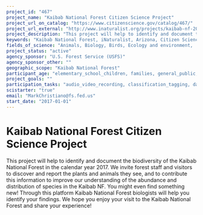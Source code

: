 ```yaml
---
project_id: "467"
project_name: "Kaibab National Forest Citizen Science Project"
project_url_on_catalog: "https://www.citizenscience.gov/catalog/467/"
project_url_external: "http://www.inaturalist.org/projects/kaibab-nf-2017-citizen-science-project"
project_description: "This project will help to identify and document the biodiversity of the Kaibab National Forest in the calendar year 2017. We invite forest staff and visitors to discover and report the plants and animals they see, and to contribute this information to improve our understanding of the abundance and distribution of species in the Kaibab NF. You might even find something new! Through this platform Kaibab National Forest biologists will help you identify your findings. We hope you enjoy your visit to the Kaibab National Forest and share your experience!"
keywords: "Kaibab National Forest, iNaturalist, Arizona, Citizen Science"
fields_of_science: "Animals, Biology, Birds, Ecology and environment,  Geography,  Nature and outdoors, Pollinators/insects, Social science"
project_status: "active"
agency_sponsor: "U.S. Forest Service (USFS)"
agency_sponsor_other: ""
geographic_scope: "Kaibab National Forest"
participant_age: "elementary_school_children, families, general_public, middle_school_children, teens"
project_goals: ""
participation_tasks: "audio_video_recording, classification_tagging, data_entry, geolocation, identification, learning, measurement,  observation, photography, specimen_sample_collection"
scistarter: "true"
email: "MarkChristiano@fs.fed.us"
start_date: "2017-01-01"
---
```


# Kaibab National Forest Citizen Science Project

This project will help to identify and document the biodiversity of the Kaibab National Forest in the calendar year 2017. We invite forest staff and visitors to discover and report the plants and animals they see, and to contribute this information to improve our understanding of the abundance and distribution of species in the Kaibab NF. You might even find something new! Through this platform Kaibab National Forest biologists will help you identify your findings. We hope you enjoy your visit to the Kaibab National Forest and share your experience!

